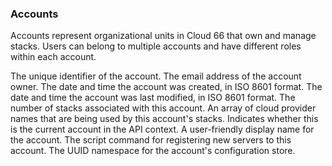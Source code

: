 ---
---

### Accounts

Accounts represent organizational units in Cloud 66 that own and manage stacks. Users can belong to multiple accounts and have different roles within each account.

<Model>
    <ModelProperty name="id" type="integer">
        The unique identifier of the account.
    </ModelProperty>
    <ModelProperty name="owner" type="string">
        The email address of the account owner.
    </ModelProperty>
    <ModelProperty name="created_at_iso" type="datetime">
        The date and time the account was created, in ISO 8601 format.
    </ModelProperty>
    <ModelProperty name="updated_at_iso" type="datetime">
        The date and time the account was last modified, in ISO 8601 format.
    </ModelProperty>
    <ModelProperty name="stack_count" type="integer">
        The number of stacks associated with this account.
    </ModelProperty>
    <ModelProperty name="used_clouds" type="array">
        An array of cloud provider names that are being used by this account's stacks.
    </ModelProperty>
    <ModelProperty name="current_account" type="boolean">
        Indicates whether this is the current account in the API context.
    </ModelProperty>
    <ModelProperty name="friendly_name" type="string">
        A user-friendly display name for the account.
    </ModelProperty>
    <ModelProperty name="server_registration_script" type="string">
        The script command for registering new servers to this account.
    </ModelProperty>
    <ModelProperty name="configstore_namespace" type="string">
        The UUID namespace for the account's configuration store.
    </ModelProperty>
</Model>
